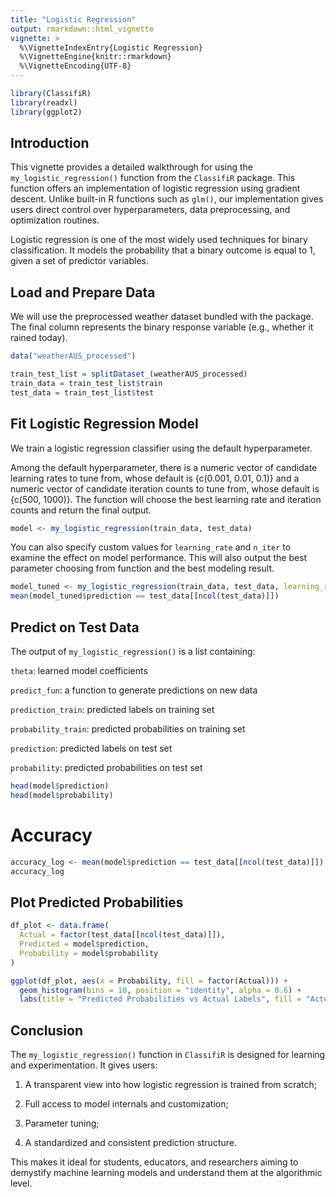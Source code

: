 ```yaml
---
title: "Logistic Regression"
output: rmarkdown::html_vignette
vignette: >
  %\VignetteIndexEntry{Logistic Regression}
  %\VignetteEngine{knitr::rmarkdown}
  %\VignetteEncoding{UTF-8}
---
```


```r
library(ClassifiR)
library(readxl)
library(ggplot2)
```

## Introduction

This vignette provides a detailed walkthrough for using the `my_logistic_regression()` function from the `ClassifiR` package. This function offers an implementation of logistic regression using gradient descent. Unlike built-in R functions such as `glm()`, our implementation gives users direct control over hyperparameters, data preprocessing, and optimization routines.

Logistic regression is one of the most widely used techniques for binary classification. It models the probability that a binary outcome is equal to 1, given a set of predictor variables.

## Load and Prepare Data

We will use the preprocessed weather dataset bundled with the package. The final column represents the binary response variable (e.g., whether it rained today).

```r
data("weatherAUS_processed")

train_test_list = splitDataset_(weatherAUS_processed)
train_data = train_test_list$train
test_data = train_test_list$test
```

## Fit Logistic Regression Model

We train a logistic regression classifier using the default hyperparameter.

Among the default hyperparameter, there is a numeric vector of candidate learning rates to tune from, whose default is {c(0.001, 0.01, 0.1)} and a numeric vector of candidate iteration counts to tune from, whose default is {c(500, 1000)}. The function will choose the best learning rate and iteration counts and return the final output.

```r
model <- my_logistic_regression(train_data, test_data)
```

You can also specify custom values for `learning_rate` and `n_iter` to examine the effect on model performance. This will also output the best parameter choosing from function and the best modeling result.

```r
model_tuned <- my_logistic_regression(train_data, test_data, learning_rate = c(0.01, 0.05, 0.1), n_iter = 1500)
mean(model_tuned$prediction == test_data[[ncol(test_data)]])
```

## Predict on Test Data

The output of `my_logistic_regression()` is a list containing:

`theta`: learned model coefficients

`predict_fun`: a function to generate predictions on new data

`prediction_train`: predicted labels on training set

`probability_train`: predicted probabilities on training set

`prediction`: predicted labels on test set

`probability`: predicted probabilities on test set

```r
head(model$prediction)
head(model$probability)
```

# Accuracy
```r
accuracy_log <- mean(model$prediction == test_data[[ncol(test_data)]])
accuracy_log
```

## Plot Predicted Probabilities

```r
df_plot <- data.frame(
  Actual = factor(test_data[[ncol(test_data)]]),
  Predicted = model$prediction,
  Probability = model$probability
)

ggplot(df_plot, aes(x = Probability, fill = factor(Actual))) +
  geom_histogram(bins = 10, position = "identity", alpha = 0.6) +
  labs(title = "Predicted Probabilities vs Actual Labels", fill = "Actual")
```

## Conclusion

The `my_logistic_regression()` function in `ClassifiR` is designed for learning and experimentation. It gives users:

1. A transparent view into how logistic regression is trained from scratch;

2. Full access to model internals and customization;

3. Parameter tuning;

4. A standardized and consistent prediction structure.

This makes it ideal for students, educators, and researchers aiming to demystify machine learning models and understand them at the algorithmic level.
